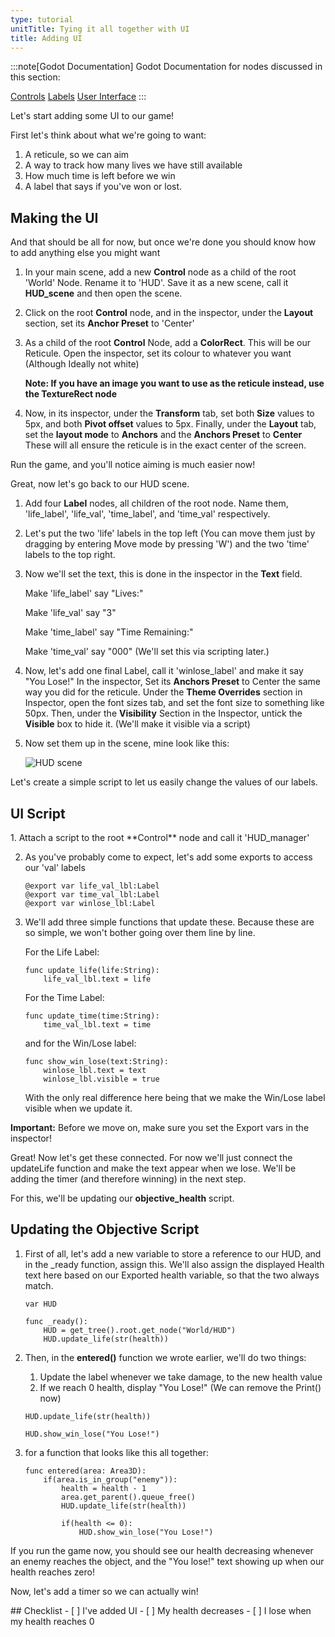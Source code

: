```yaml
---
type: tutorial
unitTitle: Tying it all together with UI
title: Adding UI
---
```



:::note[Godot Documentation]
Godot Documentation for nodes discussed in this section: 

[Controls](https://docs.godotengine.org/en/stable/classes/class_control.html) [Labels](https://docs.godotengine.org/en/stable/classes/class_label.html#class-label) [User Interface](https://docs.godotengine.org/en/stable/tutorials/ui/index.html)
:::

Let's start adding some UI to our game!

First let's think about what we're going to want:

1. A reticule, so we can aim
2. A way to track how many lives we have still available
3. How much time is left before we win
4. A label that says if you've won or lost.

## Making the UI

And that should be all for now, but once we're done you should know how to add anything else you might want 
<Steps>
1. In your main scene, add a new **Control** node as a child of the root 'World' Node. Rename it to 'HUD'. Save it as a new scene, call it **HUD_scene** and then open the scene.

2. Click on the root **Control** node, and in the inspector, under the **Layout** section, set its **Anchor Preset** to 'Center'

3. As a child of the root **Control** Node, add a **ColorRect**. This will be our Reticule. Open the inspector, set its colour to whatever you want (Although Ideally not white) 

    **Note: If you have an image you want to use as the reticule instead, use the TextureRect node**

4. Now, in its inspector, under the **Transform** tab, set both **Size** values to 5px, and both **Pivot offset** values to 5px. Finally, under the **Layout** tab, set the **layout mode** to **Anchors** and the **Anchors Preset** to **Center**
    These will all ensure the reticule is in the exact center of the screen.
</Steps>

Run the game, and you'll notice aiming is much easier now!

Great, now let's go back to our HUD scene. 
<Steps>
1. Add four **Label** nodes, all children of the root node. Name them, 'life_label', 'life_val', 'time_label', and 'time_val' respectively.
2. Let's put the two 'life' labels in the top left (You can move them just by dragging by entering Move mode by pressing 'W') and the two 'time' labels to the top right.


3. Now we'll set the text, this is done in the inspector in the **Text** field.


    Make 'life_label' say "Lives:"


    Make 'life_val' say "3"


    Make 'time_label' say "Time Remaining:"


    Make 'time_val' say "000" (We'll set this via scripting later.)


4. Now, let's add one final Label, call it 'winlose_label' and make it say "You Lose!" In the inspector, Set its **Anchors Preset** to Center the same way you did for the reticule.
    Under the **Theme Overrides** section in Inspector, open the font sizes tab, and set the font size to something like 50px. Then, under the **Visibility** Section in the Inspector, untick the **Visible** box to hide it. (We'll make it visible via a script)

5. Now set them up in the scene, mine look like this:

    ![HUD scene](/src/assets/godot/3DGameGuide/hudscene.png)
</Steps>

Let's create a simple script to let us easily change the values of our labels.


## UI Script
<Steps>
1. Attach a script to the root **Control** node and call it 'HUD_manager'

2. As you've probably come to expect, let's add some exports to access our 'val' labels

    ```gdscript
    @export var life_val_lbl:Label
    @export var time_val_lbl:Label
    @export var winlose_lbl:Label
    ```

3. We'll add three simple functions that update these. Because these are so simple, we won't bother going over them line by line.

    For the Life Label: 

    ```gdscript
    func update_life(life:String):
        life_val_lbl.text = life
    ```
    For the Time Label:

    ```gdscript
    func update_time(time:String):
        time_val_lbl.text = time
    ```

    and for the Win/Lose label:

    ```gdscript
    func show_win_lose(text:String):
        winlose_lbl.text = text
        winlose_lbl.visible = true
    ```

    With the only real difference here being that we make the Win/Lose label visible when we update it.

</Steps>

**Important:** Before we move on, make sure you set the Export vars in the inspector!

Great! Now let's get these connected. For now we'll just connect the updateLife function and make the text appear when we lose. We'll be adding the timer (and therefore winning) in the next step.

For this, we'll be updating our **objective_health** script.

## Updating the Objective Script

<Steps>

1. First of all, let's add a new variable to store a reference to our HUD, and in the _ready function, assign this.
    We'll also assign the displayed Health text here based on our Exported health variable, so that the two always match.

    ```gdscript
    var HUD

    func _ready():
        HUD = get_tree().root.get_node("World/HUD")
        HUD.update_life(str(health))

    ```

2. Then, in the **entered()** function we wrote earlier, we'll do two things:

    1. Update the label whenever we take damage, to the new health value
    2. If we reach 0 health, display "You Lose!" (We can remove the Print() now)

    ```gdscript
    HUD.update_life(str(health))
    ```

    ```gdscript
    HUD.show_win_lose("You Lose!")
    ```

3. for a function that looks like this all together:

    ```gdscript
    func entered(area: Area3D):
        if(area.is_in_group("enemy")):
            health = health - 1
            area.get_parent().queue_free()
            HUD.update_life(str(health))
            
            if(health <= 0):
                HUD.show_win_lose("You Lose!")
    ```
</Steps>

If you run the game now, you should see our health decreasing whenever an enemy reaches the object, and the "You lose!" text showing up when our health reaches zero!

Now, let's add a timer so we can actually win!

<Box>
## Checklist
<Checklist>
- [ ] I've added UI
- [ ] My health decreases
- [ ] I lose when my health reaches 0
</Checklist>
</Box>
